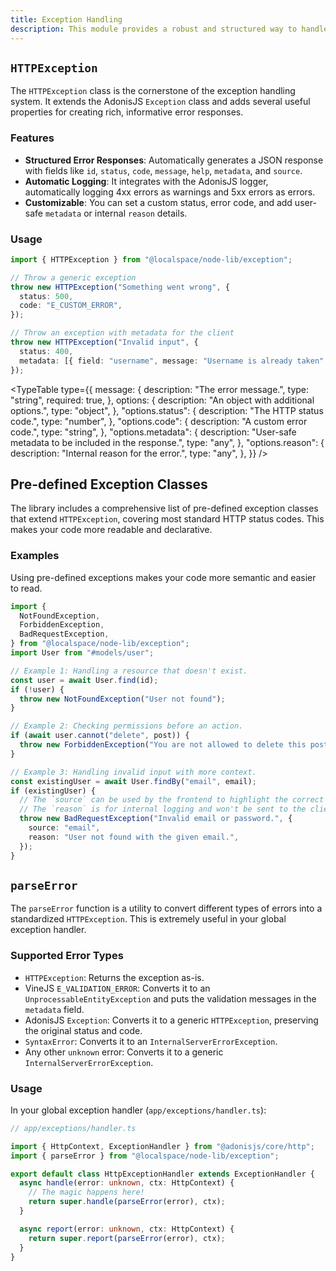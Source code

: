 ```yaml
---
title: Exception Handling
description: This module provides a robust and structured way to handle HTTP exceptions in your AdonisJS application. It includes a base `HTTPException` class, a list of pre-defined common HTTP exceptions, and a parser to convert various error types into a consistent format.
---
```


## `HTTPException`

The `HTTPException` class is the cornerstone of the exception handling system. It extends the AdonisJS `Exception` class and adds several useful properties for creating rich, informative error responses.

### Features

- **Structured Error Responses**: Automatically generates a JSON response with fields like `id`, `status`, `code`, `message`, `help`, `metadata`, and `source`.
- **Automatic Logging**: It integrates with the AdonisJS logger, automatically logging 4xx errors as warnings and 5xx errors as errors.
- **Customizable**: You can set a custom status, error code, and add user-safe `metadata` or internal `reason` details.

### Usage

```typescript
import { HTTPException } from "@localspace/node-lib/exception";

// Throw a generic exception
throw new HTTPException("Something went wrong", {
  status: 500,
  code: "E_CUSTOM_ERROR",
});

// Throw an exception with metadata for the client
throw new HTTPException("Invalid input", {
  status: 400,
  metadata: [{ field: "username", message: "Username is already taken" }],
});
```

<TypeTable
  type={{
    message: {
      description: "The error message.",
      type: "string",
      required: true,
    },
    options: {
      description: "An object with additional options.",
      type: "object",
    },
    "options.status": {
      description: "The HTTP status code.",
      type: "number",
    },
    "options.code": {
      description: "A custom error code.",
      type: "string",
    },
    "options.metadata": {
      description: "User-safe metadata to be included in the response.",
      type: "any",
    },
    "options.reason": {
      description: "Internal reason for the error.",
      type: "any",
    },
  }}
/>

## Pre-defined Exception Classes

The library includes a comprehensive list of pre-defined exception classes that extend `HTTPException`, covering most standard HTTP status codes. This makes your code more readable and declarative.

### Examples

Using pre-defined exceptions makes your code more semantic and easier to read.

```typescript
import {
  NotFoundException,
  ForbiddenException,
  BadRequestException,
} from "@localspace/node-lib/exception";
import User from "#models/user";

// Example 1: Handling a resource that doesn't exist.
const user = await User.find(id);
if (!user) {
  throw new NotFoundException("User not found");
}

// Example 2: Checking permissions before an action.
if (await user.cannot("delete", post)) {
  throw new ForbiddenException("You are not allowed to delete this post.");
}

// Example 3: Handling invalid input with more context.
const existingUser = await User.findBy("email", email);
if (existingUser) {
  // The `source` can be used by the frontend to highlight the correct field.
  // The `reason` is for internal logging and won't be sent to the client.
  throw new BadRequestException("Invalid email or password.", {
    source: "email",
    reason: "User not found with the given email.",
  });
}
```

## `parseError`

The `parseError` function is a utility to convert different types of errors into a standardized `HTTPException`. This is extremely useful in your global exception handler.

### Supported Error Types

- `HTTPException`: Returns the exception as-is.
- VineJS `E_VALIDATION_ERROR`: Converts it to an `UnprocessableEntityException` and puts the validation messages in the `metadata` field.
- AdonisJS `Exception`: Converts it to a generic `HTTPException`, preserving the original status and code.
- `SyntaxError`: Converts it to an `InternalServerErrorException`.
- Any other `unknown` error: Converts it to a generic `InternalServerErrorException`.

### Usage

In your global exception handler (`app/exceptions/handler.ts`):

```typescript
// app/exceptions/handler.ts

import { HttpContext, ExceptionHandler } from "@adonisjs/core/http";
import { parseError } from "@localspace/node-lib/exception";

export default class HttpExceptionHandler extends ExceptionHandler {
  async handle(error: unknown, ctx: HttpContext) {
    // The magic happens here!
    return super.handle(parseError(error), ctx);
  }

  async report(error: unknown, ctx: HttpContext) {
    return super.report(parseError(error), ctx);
  }
}
```
